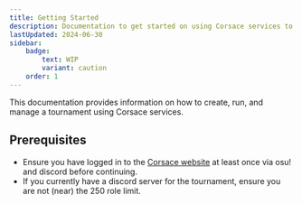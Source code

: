 ```yaml
---
title: Getting Started
description: Documentation to get started on using Corsace services to run a tournament.
lastUpdated: 2024-06-30
sidebar:
    badge:
        text: WIP
        variant: caution
    order: 1
---
```


This documentation provides information on how to create, run, and manage a tournament using Corsace services.

## Prerequisites
- Ensure you have logged in to the [Corsace website](https://corsace.io) at least once via osu! and discord before continuing.
- If you currently have a discord server for the tournament, ensure you are not (near) the 250 role limit.

<WorkInProgress section="tournament_org" />
